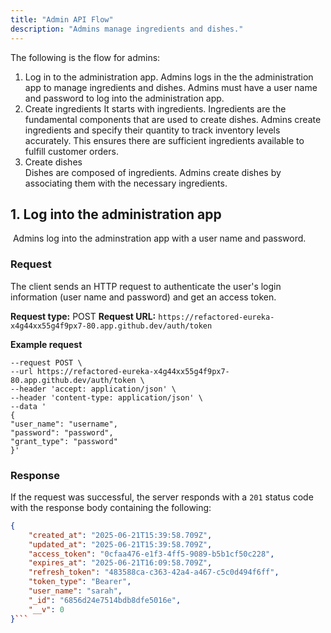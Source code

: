 ```yaml
---
title: "Admin API Flow"
description: "Admins manage ingredients and dishes."
---
```


The following is the flow for admins:

1. Log in to the administration app.
   Admins logs in the the administration app to manage ingredients and dishes. Admins must have a user name and password to log into the administration app.
2. Create ingredients
   It starts with ingredients. Ingredients are the fundamental components that are used to create dishes. Admins create ingredients and specify their quantity to track inventory levels accurately. This ensures there are sufficient ingredients available to fulfill customer orders.
3. Create dishes\
   Dishes are composed of ingredients. Admins create dishes by associating them with the necessary ingredients. 

## 1. Log into the administration app

 Admins log into the adminstration app with a user name and password.

### Request

The client sends an HTTP request to authenticate the user's login information (user name and password) and get an access token.

**Request type:** POST
**Request URL:** `https://refactored-eureka-x4g44xx55g4f9px7-80.app.github.dev/auth/token`

**Example request**

```curl curl [expandable]
--request POST \
--url https://refactored-eureka-x4g44xx55g4f9px7-80.app.github.dev/auth/token \
--header 'accept: application/json' \
--header 'content-type: application/json' \
--data '
{
"user_name": "username",
"password": "password",
"grant_type": "password"
}'
```

### Response
If the request was successful, the server responds with a `201` status code with the response body containing the following:


```json
{
    "created_at": "2025-06-21T15:39:58.709Z",
    "updated_at": "2025-06-21T15:39:58.709Z",
    "access_token": "0cfaa476-e1f3-4ff5-9089-b5b1cf50c228",
    "expires_at": "2025-06-21T16:09:58.709Z",
    "refresh_token": "483588ca-c363-42a4-a467-c5c0d494f6ff",
    "token_type": "Bearer",
    "user_name": "sarah",
    "_id": "6856d24e7514bdb8dfe5016e",
    "__v": 0
}```